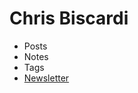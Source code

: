 
# Chris Biscardi

- <Link to="/post">Posts</Link>
- <Link to="/notes">Notes</Link>
- <Link to="/tags">Tags</Link>
- [Newsletter](https://pages.convertkit.com/04c24646a3/c136f814fc)
